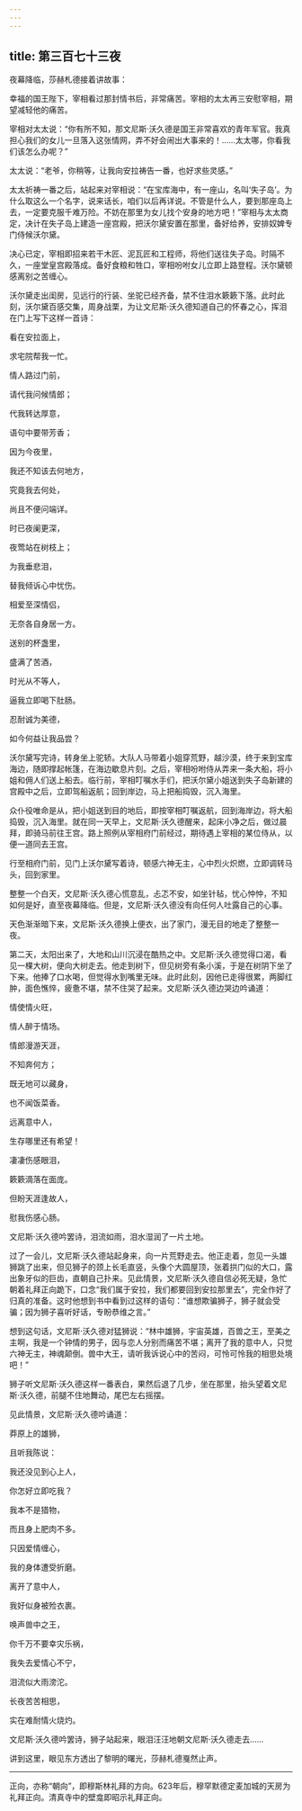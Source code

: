 ```yaml
---
---
---
```

title: 第三百七十三夜
---






夜幕降临，莎赫札德接着讲故事：





幸福的国王陛下，宰相看过那封情书后，非常痛苦。宰相的太太再三安慰宰相，期望减轻他的痛苦。

宰相对太太说：“你有所不知，那文尼斯·沃久德是国王非常喜欢的青年军官。我真担心我们的女儿一旦落入这张情网，弄不好会闹出大事来的！……太太哪，你看我们该怎么办呢？”

太太说：“老爷，你稍等，让我向安拉祷告一番，也好求些灵感。”

太太祈祷一番之后，站起来对宰相说：“在宝库海中，有一座山，名叫‘失子岛’。为什么取这么一个名字，说来话长，咱们以后再详说。不管是什么人，要到那座岛上去，一定要克服千难万险。不妨在那里为女儿找个安身的地方吧！”宰相与太太商定，决计在失子岛上建造一座宫殿，把沃尔黛安置在那里，备好给养，安排奴婢专门侍候沃尔黛。

决心已定，宰相即招来若干木匠、泥瓦匠和工程师，将他们送往失子岛。时隔不久，一座堂皇宫殿落成。备好食粮和牲口，宰相吩咐女儿立即上路登程。沃尔黛顿感离别之苦缠心。

沃尔黛走出闺房，见远行的行装、坐驼已经齐备，禁不住泪水簌簌下落。此时此刻，沃尔黛百感交集，周身战栗，为让文尼斯·沃久德知道自己的怀春之心，挥泪在门上写下这样一首诗：


看在安拉面上，

求宅院帮我一忙。

情人路过门前，

请代我问候情郎；

代我转达厚意，

语句中要带芳香；

因为今夜里，

我还不知该去何地方，

究竟我去何处，

尚且不便问端详。

时已夜阑更深，

夜莺站在树枝上；

为我垂悲泪，

替我倾诉心中忧伤。

相爱至深情侣，

无奈各自身居一方。

送别的杯盏里，

盛满了苦酒，

时光从不等人，

逼我立即喝下肚肠。

忍耐诚为美德，

如今何益让我品尝？



沃尔黛写完诗，转身坐上驼轿。大队人马带着小姐穿荒野，越沙漠，终于来到宝库海边，随即撑起帐篷，在海边歇息片刻。之后，宰相吩咐侍从弄来一条大船，将小姐和佣人们送上船去。临行前，宰相叮嘱水手们，把沃尔黛小姐送到失子岛新建的宫殿中之后，立即驾船返航；回到岸边，马上把船捣毁，沉入海里。

众仆役唯命是从，把小姐送到目的地后，即按宰相叮嘱返航，回到海岸边，将大船捣毁，沉入海里。就在同一天早上，文尼斯·沃久德醒来，起床小净之后，做过晨拜，即骑马前往王宫。路上照例从宰相府门前经过，期待遇上宰相的某位侍从，以便一道同去王宫。

行至相府门前，见门上沃尔黛写着诗，顿感六神无主，心中烈火炽燃，立即调转马头，回到家里。

整整一个白天，文尼斯·沃久德心慌意乱，忐忑不安，如坐针毡，忧心忡忡，不知如何是好，直至夜幕降临。但是，文尼斯·沃久德没有向任何人吐露自己的心事。

天色渐渐暗下来，文尼斯·沃久德换上便衣，出了家门，漫无目的地走了整整一夜。

第二天，太阳出来了，大地和山川沉浸在酷热之中。文尼斯·沃久德觉得口渴，看见一棵大树，便向大树走去。他走到树下，但见树旁有条小溪，于是在树阴下坐了下来。他捧了口水喝，但觉得水到嘴里无味。此时此刻，因他已走得很累，两脚红肿，面色憔悴，疲惫不堪，禁不住哭了起来。文尼斯·沃久德边哭边吟诵道：


情使情火旺，

情人醉于情场。

情郎漫游天涯，

不知奔何方；

既无地可以藏身，

也不闻饭菜香。

远离意中人，

生存哪里还有希望！

凄凄伤感眼泪，

簌簌滴落在面庞。

但盼天涯逢故人，

慰我伤感心肠。



文尼斯·沃久德吟罢诗，泪流如雨，泪水湿润了一片土地。

过了一会儿，文尼斯·沃久德站起身来，向一片荒野走去。他正走着，忽见一头雄狮跳了出来，但见狮子的颈上长毛直竖，头像个大圆屋顶，张着拱门似的大口，露出象牙似的巨齿，直朝自己扑来。见此情景，文尼斯·沃久德自信必死无疑，急忙朝着礼拜正向跪下，口念“我们属于安拉，我们都要回到安拉那里去”，完全作好了归真的准备。这时他想到书中看到过这样的语句：“谁想欺骗狮子，狮子就会受骗；因为狮子喜听好话，专盼恭维之言。”

想到这句话，文尼斯·沃久德对猛狮说：“林中雄狮，宇宙英雄，百兽之王，至美之主啊，我是一个钟情的男子，因与恋人分别而痛苦不堪；离开了我的意中人，只觉六神无主，神魂颠倒。兽中大王，请听我诉说心中的苦闷，可怜可怜我的相思处境吧！”

狮子听文尼斯·沃久德这样一番表白，果然后退了几步，坐在那里，抬头望着文尼斯·沃久德，前腿不住地舞动，尾巴左右摇摆。

见此情景，文尼斯·沃久德吟诵道：


莽原上的雄狮，

且听我陈说：

我还没见到心上人，

你怎好立即吃我？

我本不是猎物，

而且身上肥肉不多。

只因爱情缠心，

我的身体遭受折磨。

离开了意中人，

我好似身被殓衣裹。

唤声兽中之王，

你千万不要幸灾乐祸，

我失去爱情心不宁，

泪流似大雨滂沱。

长夜苦苦相思，

实在难耐情火烧灼。



文尼斯·沃久德吟罢诗，狮子站起来，眼泪汪汪地朝文尼斯·沃久德走去……





讲到这里，眼见东方透出了黎明的曙光，莎赫札德戛然止声。



***





正向，亦称“朝向”，即穆斯林礼拜的方向。623年后，穆罕默德定麦加城的天房为礼拜正向。清真寺中的壁龛即昭示礼拜正向。​​​